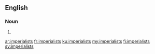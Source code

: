 {{also|imperiālists}}
==English==

===Noun===
{{head|en|noun plural form}}

# {{plural of|imperialist|lang=en}}

[[ar:imperialists]]
[[fr:imperialists]]
[[ku:imperialists]]
[[my:imperialists]]
[[fi:imperialists]]
[[sv:imperialists]]